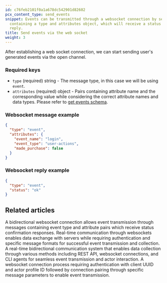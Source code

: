 ```yaml
---
id: c76feb2101f0a1a678dc542901d82602
pcx_content_type: send_events
snippet: Events can be transmitted through a websocket connection by sending a message
  containing a type and attributes object, which will receive a status confirmation
  reply.
title: Send events via the web socket
weight: 3
---
```


After establishing a web socket connection, we can start sending user's generated events via the open channel.

### Required keys

- `type` (required) string - The message type, in this case we will be using `event`.
- `attributes` (required) object - Pairs containing attribute name and the corresponding value while considering the correct attribute names and data types. Please refer to [get events schema](/manufactory/events/get_schema/).

### Websocket message example
```json
{
  "type": "event",
  "attributes": {
    "event_name": "login",
    "event_type": "user-actions",
    "made_purchase": false
  }
}
```

### Websocket reply example

```json
{
  "type": "event",
  "status": "ok"
}
```


## Related articles
<CardGrid>
<LinkTitleCard header="<b>Websocket > Send events via the web socket</b>" href="/products/manufactory/collector/websocket/send_events/" > A bidirectional websocket connection allows event transmission through messages containing event type and attribute pairs which receive status confirmation responses. </LinkTitleCard>
<LinkTitleCard header="<b>Collector > Collecting Events via Websocket</b>" href="/products/manufactory/collector/websocket/" > Real-time communication through websockets enables data exchange with servers while requiring authentication and specific message formats for successful event transmission and collection. </LinkTitleCard>
<LinkTitleCard header="<b>Collector > Collecting Events via Websocket</b>" href="/products/manufactory/collector/websocket/" > A real-time bidirectional communication system that enables data collection through various methods including REST API, websocket connections, and CLI agents for seamless event transmission and actor interaction. </LinkTitleCard>
<LinkTitleCard header="<b>Websocket > Connect to our Web Socket Server</b>" href="/products/manufactory/collector/websocket/connect_to_ws/" > A websocket connection process requiring authentication with client UUID and actor profile ID followed by connection pairing through specific message parameters to enable event transmission. </LinkTitleCard>
</CardGrid>